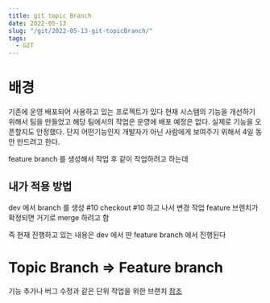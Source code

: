 ```yaml
---
title: git topic Branch 
date: 2022-05-13
slug: "/git/2022-05-13-git-topicBranch/"
tags:
  - GIT
---
```


# 배경

기존에 운영 배포되어 사용하고 있는 프로젝트가 있다 
현재 시스템의 기능을 개선하기 위해서 팀을 만들었고
해당 팀에서의 작업은 운영에 배포 예정은 없다.
실제로 기능을 오픈할지도 안정했다.
단지 어떤기능인지 개발자가 아닌 사람에게 보여주기 위해서 
4일 동안 만드려고 한다.

feature branch 를 생성해서 작업 후 
같이 작업하려고 하는데

## 내가 적용 방법

dev 에서 branch 를 생성 #10
checkout #10 하고 나서 변경 작업
feature 브렌치가 확정되면 거기로 merge 하려고 함 

즉 현재 진행하고 있는 내용은 
dev 에서 딴 feature branch 에서 진행된다

# Topic Branch => Feature branch

기능 추가나 버그 수정과 같은 단위 작업을 위한 브랜치
[참조](https://backlog.com/git-tutorial/kr/stepup/stepup1_2.html)





